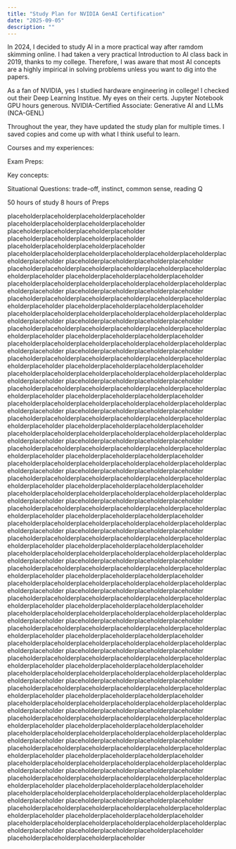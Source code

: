 ```yaml
---
title: "Study Plan for NVIDIA GenAI Certification"
date: "2025-09-05"
description: ""
---
```


In 2024, I decided to study AI in a more practical way after ramdom skimming online.
I had taken a very practical Introduction to AI class back in 2019, thanks to my college.
Therefore, I was aware that most AI concepts are a highly impirical in solving problems 
unless you want to dig into the papers.


As a fan of NVIDIA, yes I studied hardware engineering in college! 
I checked out their Deep Learning Institue.
My eyes on their certs. Jupyter Notebook GPU hours generous.
NVIDIA-Certified Associate: Generative AI and LLMs (NCA-GENL)

Throughout the year, they have updated the study plan for multiple times.
I saved copies and come up with what I think useful to learn.

Courses and my experiences:


Exam Preps:

Key concepts:

Situational Questions: trade-off, instinct, common sense, reading Q

50 hours of study 8 hours of Preps

placeholderplaceholderplaceholderplaceholder
placeholderplaceholderplaceholderplaceholder
placeholderplaceholderplaceholderplaceholder
placeholderplaceholderplaceholderplaceholder
placeholderplaceholderplaceholderplaceholder
placeholderplaceholderplaceholderplaceholderplaceholderplaceholderplaceholderplaceholder
placeholderplaceholderplaceholderplaceholder
placeholderplaceholderplaceholderplaceholderplaceholderplaceholderplaceholderplaceholder
placeholderplaceholderplaceholderplaceholder
placeholderplaceholderplaceholderplaceholderplaceholderplaceholderplaceholderplaceholder
placeholderplaceholderplaceholderplaceholder
placeholderplaceholderplaceholderplaceholderplaceholderplaceholderplaceholderplaceholder
placeholderplaceholderplaceholderplaceholder
placeholderplaceholderplaceholderplaceholderplaceholderplaceholderplaceholderplaceholder
placeholderplaceholderplaceholderplaceholder
placeholderplaceholderplaceholderplaceholderplaceholderplaceholderplaceholderplaceholder
placeholderplaceholderplaceholderplaceholder
placeholderplaceholderplaceholderplaceholderplaceholderplaceholderplaceholderplaceholder
placeholderplaceholderplaceholderplaceholder
placeholderplaceholderplaceholderplaceholderplaceholderplaceholderplaceholderplaceholder
placeholderplaceholderplaceholderplaceholder
placeholderplaceholderplaceholderplaceholderplaceholderplaceholderplaceholderplaceholder
placeholderplaceholderplaceholderplaceholder
placeholderplaceholderplaceholderplaceholderplaceholderplaceholderplaceholderplaceholder
placeholderplaceholderplaceholderplaceholder
placeholderplaceholderplaceholderplaceholderplaceholderplaceholderplaceholderplaceholder
placeholderplaceholderplaceholderplaceholder
placeholderplaceholderplaceholderplaceholderplaceholderplaceholderplaceholderplaceholder
placeholderplaceholderplaceholderplaceholder
placeholderplaceholderplaceholderplaceholderplaceholderplaceholderplaceholderplaceholder
placeholderplaceholderplaceholderplaceholder
placeholderplaceholderplaceholderplaceholderplaceholderplaceholderplaceholderplaceholder
placeholderplaceholderplaceholderplaceholder
placeholderplaceholderplaceholderplaceholderplaceholderplaceholderplaceholderplaceholder
placeholderplaceholderplaceholderplaceholder
placeholderplaceholderplaceholderplaceholderplaceholderplaceholderplaceholderplaceholder
placeholderplaceholderplaceholderplaceholder
placeholderplaceholderplaceholderplaceholderplaceholderplaceholderplaceholderplaceholder
placeholderplaceholderplaceholderplaceholder
placeholderplaceholderplaceholderplaceholderplaceholderplaceholderplaceholderplaceholder
placeholderplaceholderplaceholderplaceholder
placeholderplaceholderplaceholderplaceholderplaceholderplaceholderplaceholderplaceholder
placeholderplaceholderplaceholderplaceholder
placeholderplaceholderplaceholderplaceholderplaceholderplaceholderplaceholderplaceholder
placeholderplaceholderplaceholderplaceholder
placeholderplaceholderplaceholderplaceholderplaceholderplaceholderplaceholderplaceholder
placeholderplaceholderplaceholderplaceholder
placeholderplaceholderplaceholderplaceholderplaceholderplaceholderplaceholderplaceholder
placeholderplaceholderplaceholderplaceholder
placeholderplaceholderplaceholderplaceholderplaceholderplaceholderplaceholderplaceholder
placeholderplaceholderplaceholderplaceholder
placeholderplaceholderplaceholderplaceholderplaceholderplaceholderplaceholderplaceholder
placeholderplaceholderplaceholderplaceholder
placeholderplaceholderplaceholderplaceholderplaceholderplaceholderplaceholderplaceholder
placeholderplaceholderplaceholderplaceholder
placeholderplaceholderplaceholderplaceholderplaceholderplaceholderplaceholderplaceholder
placeholderplaceholderplaceholderplaceholder
placeholderplaceholderplaceholderplaceholderplaceholderplaceholderplaceholderplaceholder
placeholderplaceholderplaceholderplaceholder
placeholderplaceholderplaceholderplaceholderplaceholderplaceholderplaceholderplaceholder
placeholderplaceholderplaceholderplaceholder
placeholderplaceholderplaceholderplaceholderplaceholderplaceholderplaceholderplaceholder
placeholderplaceholderplaceholderplaceholder
placeholderplaceholderplaceholderplaceholderplaceholderplaceholderplaceholderplaceholder
placeholderplaceholderplaceholderplaceholder
placeholderplaceholderplaceholderplaceholderplaceholderplaceholderplaceholderplaceholder
placeholderplaceholderplaceholderplaceholder
placeholderplaceholderplaceholderplaceholderplaceholderplaceholderplaceholderplaceholder
placeholderplaceholderplaceholderplaceholder
placeholderplaceholderplaceholderplaceholderplaceholderplaceholderplaceholderplaceholder
placeholderplaceholderplaceholderplaceholder
placeholderplaceholderplaceholderplaceholderplaceholderplaceholderplaceholderplaceholder
placeholderplaceholderplaceholderplaceholder
placeholderplaceholderplaceholderplaceholderplaceholderplaceholderplaceholderplaceholder
placeholderplaceholderplaceholderplaceholder
placeholderplaceholderplaceholderplaceholderplaceholderplaceholderplaceholderplaceholder
placeholderplaceholderplaceholderplaceholder
placeholderplaceholderplaceholderplaceholderplaceholderplaceholderplaceholderplaceholder
placeholderplaceholderplaceholderplaceholder
placeholderplaceholderplaceholderplaceholderplaceholderplaceholderplaceholderplaceholder
placeholderplaceholderplaceholderplaceholder
placeholderplaceholderplaceholderplaceholderplaceholderplaceholderplaceholderplaceholder
placeholderplaceholderplaceholderplaceholder
placeholderplaceholderplaceholderplaceholder


